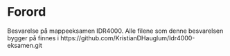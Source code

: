 # Forord {.unnumbered}

Besvarelse på mappeeksamen IDR4000. Alle filene som denne besvarelsen bygger på finnes i https://github.com/KristianDHauglum/Idr4000-eksamen.git